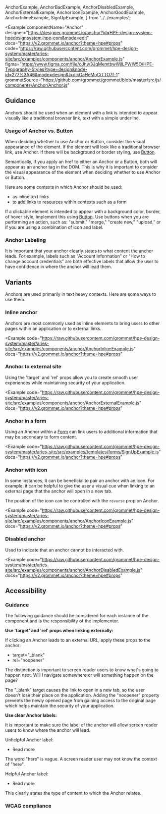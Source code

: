   AnchorExample,
  AnchorBadExample,
  AnchorDisabledExample,
  AnchorExternalExample,
  AnchorIconExample,
  AnchorGoodExample,
  AnchorInlineExample,
  SignUpExample,
} from '../../examples';

<Example
  componentName="Anchor"
  designer="https://designer.grommet.io/anchor?id=HPE-design-system-hpedesignsystem-hpe-com&mode=edit"
  docs="https://v2.grommet.io/anchor?theme=hpe#props"
  code="https://raw.githubusercontent.com/grommet/hpe-design-system/master/aries-site/src/examples/components/anchor/AnchorExample.js"
  figma="https://www.figma.com/file/oJhw3JqMemtbwWjlLPWW5O/HPE-Typography-Styles?type=design&node-id=277%3A46&mode=design&t=dikGaHeMoCiTTO7f-1"
  grommetSource="https://github.com/grommet/grommet/blob/master/src/js/components/Anchor/Anchor.js"
>
  <AnchorExample />
</Example>

## Guidance

Anchors should be used when an element with a link is intended to appear visually like a traditional browser link, text with a simple underline.

### Usage of Anchor vs. Button

When deciding whether to use Anchor or Button, consider the visual appearance of the element. If the element will look like a traditional browser link, use Anchor. If there will be background or border styling, use [Button](/components/button).

Semantically, if you apply an href to either an Anchor or a Button, both will appear as an anchor tag in the DOM. This is why it is important to consider the visual appearance of the element when deciding whether to use Anchor or Button.

Here are some contexts in which Anchor should be used:

- as inline text links
- to add links to resources within contexts such as a form

If a clickable element is intended to appear with a background color, border, of hover style, implement this using [Button](/components/button). Use buttons when you are performing an action, such as: "submit," "merge," "create new," "upload," or if you are using a combination of icon and label.

### Anchor Labeling

It is important that your anchor clearly states to what content the anchor leads. For example, labels such as "Account Information" or "How to change account credentials" are both effective labels that allow the user to have confidence in where the anchor will lead them.

<BestPracticeGroup>
  <Example
    height="none"
    bestPractice={{
      type: 'do',
      message:
        'Use label text that is descriptive about where the anchor will lead the user.',
    }}
  >
    <AnchorGoodExample />
  </Example>
  <Example
    height="none"
    bestPractice={{
      type: 'dont',
      message: `Use vague text like "Click here" because it doesn't provide meaning to users that rely on screen readers.`,
    }}
  >
    <AnchorBadExample />
  </Example>
</BestPracticeGroup>

## Variants

Anchors are used primarily in text heavy contexts. Here are some ways
to use them.

### Inline anchor

Anchors are most commonly used as inline elements to bring users to other pages within an application or to external links.

<Example
  code="https://raw.githubusercontent.com/grommet/hpe-design-system/master/aries-site/src/examples/components/anchor/AnchorInlineExample.js"
  docs="https://v2.grommet.io/anchor?theme=hpe#props"
>
  <AnchorInlineExample />
</Example>

### Anchor to external site

Using the 'target' and 'rel' props allow you to create smooth user experiences while maintaining security of your application.

<Example
  code="https://raw.githubusercontent.com/grommet/hpe-design-system/master/aries-site/src/examples/components/anchor/AnchorExternalExample.js"
  docs="https://v2.grommet.io/anchor?theme=hpe#props"
>
  <AnchorExternalExample />
</Example>

### Anchor in a form

Using an Anchor within a [Form](/templates/forms) can link users to additional information that may be secondary to form content.

<Example
  code="https://raw.githubusercontent.com/grommet/hpe-design-system/master/aries-site/src/examples/templates/forms/SignUpExample.js"
  docs="https://v2.grommet.io/anchor?theme=hpe#props"
>
  <SignUpExample />
</Example>

### Anchor with icon

In some instances, it can be beneficial to pair an anchor with an icon. For example, it can be helpful to give the user a visual cue when linking to an external page that the anchor will open in a new tab.

The position of the icon can be controlled with the `reverse` prop on Anchor.

<Example
  code="https://raw.githubusercontent.com/grommet/hpe-design-system/master/aries-site/src/examples/components/anchor/AnchorIconExample.js"
  docs="https://v2.grommet.io/anchor?theme=hpe#props"
>
  <AnchorIconExample />
</Example>

### Disabled anchor

Used to indicate that an anchor cannot be interacted with.

<Example
  code="https://raw.githubusercontent.com/grommet/hpe-design-system/master/aries-site/src/examples/components/anchor/AnchorDisabledExample.js"
  docs="https://v2.grommet.io/anchor?theme=hpe#props"
>
  <AnchorDisabledExample />
</Example>

## Accessibility
### Guidance
The following guidance should be considered for each instance of the component and is the responsibility of the implementor. 

**Use 'target' and 'rel' props when linking externally:**

If clicking an Anchor leads to an external URL, apply these props to the anchor:

- target="\_blank"
- rel="noopener"

The distinction is important to screen reader users to know what's going to happen next. Will I navigate somewhere or will something happen on the page?

The "\_blank" target causes the link to open in a new tab, so the user doesn't lose their place on the application. Adding the "noopener" property prevents the newly opened page from gaining access to the original page which helps maintain the security of your application.

**Use clear Anchor labels:**

It is important to make sure the label of the anchor will allow screen reader users to know where the anchor will lead.

Unhelpful Anchor label:

- Read more <GrommetAnchor label="here" />

The word "here" is vague. A screen reader user may not know the context of "here".

Helpful Anchor label:

- Read more <GrommetAnchor label="Anchor documentation" />

This clearly states the type of content to which the Anchor relates.

### WCAG compliance